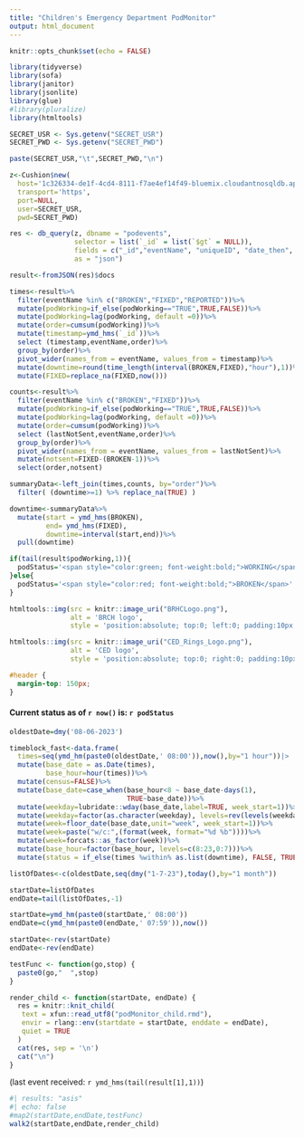 ---
title: "Children's Emergency Department PodMonitor"
output: html_document
---

```{r setup, include=FALSE}
knitr::opts_chunk$set(echo = FALSE)

library(tidyverse)
library(sofa)
library(janitor)
library(jsonlite)
library(glue)
#library(pluralize)
library(htmltools)

SECRET_USR <- Sys.getenv("SECRET_USR")
SECRET_PWD <- Sys.getenv("SECRET_PWD")

paste(SECRET_USR,"\t",SECRET_PWD,"\n")

z<-Cushion$new(
  host='1c326334-de1f-4cd4-8111-f7ae4ef14f49-bluemix.cloudantnosqldb.appdomain.cloud',
  transport='https',
  port=NULL,
  user=SECRET_USR,
  pwd=SECRET_PWD)

res <- db_query(z, dbname = "podevents",
                selector = list(`_id` = list(`$gt` = NULL)),
                fields = c("_id","eventName", "uniqueID", "date_then", "podWorking", "lastSent", "lastNotSent", "podReported"),
                as = "json")

result<-fromJSON(res)$docs

times<-result%>%
  filter(eventName %in% c("BROKEN","FIXED","REPORTED"))%>%
  mutate(podWorking=if_else(podWorking=="TRUE",TRUE,FALSE))%>%
  mutate(podWorking=lag(podWorking, default =0))%>%
  mutate(order=cumsum(podWorking))%>%
  mutate(timestamp=ymd_hms(`_id`))%>%
  select (timestamp,eventName,order)%>%
  group_by(order)%>%
  pivot_wider(names_from = eventName, values_from = timestamp)%>%
  mutate(downtime=round(time_length(interval(BROKEN,FIXED),"hour"),1))%>%
  mutate(FIXED=replace_na(FIXED,now()))

counts<-result%>%
  filter(eventName %in% c("BROKEN","FIXED"))%>%
  mutate(podWorking=if_else(podWorking=="TRUE",TRUE,FALSE))%>%
  mutate(podWorking=lag(podWorking, default =0))%>%
  mutate(order=cumsum(podWorking))%>%
  select (lastNotSent,eventName,order)%>%
  group_by(order)%>%
  pivot_wider(names_from = eventName, values_from = lastNotSent)%>%
  mutate(notsent=FIXED-(BROKEN-1))%>%
  select(order,notsent)

summaryData<-left_join(times,counts, by="order")%>%
  filter( (downtime>=1) %>% replace_na(TRUE) )

downtime<-summaryData%>%
  mutate(start = ymd_hms(BROKEN),
         end= ymd_hms(FIXED),
         downtime=interval(start,end))%>%
  pull(downtime)

if(tail(result$podWorking,1)){
  podStatus='<span style="color:green; font-weight:bold;">WORKING</span>'
}else{
  podStatus='<span style="color:red; font-weight:bold;">BROKEN</span>'
}

```  

```{r, echo=FALSE}
htmltools::img(src = knitr::image_uri("BRHCLogo.png"), 
               alt = 'BRCH logo', 
               style = 'position:absolute; top:0; left:0; padding:10px; height:100px;')

htmltools::img(src = knitr::image_uri("CED_Rings_Logo.png"), 
               alt = 'CED logo', 
               style = 'position:absolute; top:0; right:0; padding:10px; height:100px;')
```

```{css, echo=FALSE}
#header {
  margin-top: 150px;
}
```

#### Current status as of `r now()`  is: `r podStatus`

```{r createTimeblock}  

oldestDate=dmy('08-06-2023')

timeblock_fast<-data.frame(
  times=seq(ymd_hm(paste0(oldestDate,' 08:00')),now(),by="1 hour"))|>
  mutate(base_date = as.Date(times),
         base_hour=hour(times))%>%
  mutate(census=FALSE)%>%
  mutate(base_date=case_when(base_hour<8 ~ base_date-days(1),
                             TRUE~base_date))%>%
  mutate(weekday=lubridate::wday(base_date,label=TRUE, week_start=1))%>%
  mutate(weekday=factor(as.character(weekday), levels=rev(levels(weekday))))%>%
  mutate(week=floor_date(base_date,unit="week", week_start=1))%>%
  mutate(week=paste("w/c:",(format(week, format="%d %b"))))%>%
  mutate(week=forcats::as_factor(week))%>%
  mutate(base_hour=factor(base_hour, levels=c(8:23,0:7)))%>%
  mutate(status = if_else(times %within% as.list(downtime), FALSE, TRUE))

listOfDates<-c(oldestDate,seq(dmy("1-7-23"),today(),by="1 month"))

startDate=listOfDates
endDate=tail(listOfDates,-1)

startDate=ymd_hm(paste0(startDate,' 08:00'))
endDate=c(ymd_hm(paste0(endDate,' 07:59')),now())

startDate<-rev(startDate)
endDate<-rev(endDate)

testFunc <- function(go,stop) {
  paste0(go,"  ",stop)
}

render_child <- function(startDate, endDate) {
  res = knitr::knit_child(
   text = xfun::read_utf8("podMonitor_child.rmd"),
   envir = rlang::env(startdate = startDate, enddate = endDate),
   quiet = TRUE
  )
  cat(res, sep = '\n')
  cat("\n")
}

```

(last event received: `r ymd_hms(tail(result[1],1))`)

```{r}
#| results: "asis"
#| echo: false
#map2(startDate,endDate,testFunc)
walk2(startDate,endDate,render_child)
```